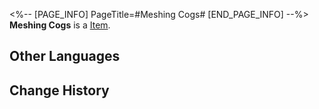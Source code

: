 <%-- [PAGE_INFO]
PageTitle=#Meshing Cogs#
[END_PAGE_INFO] --%>
{{Item Infobox
|id          = 20012
|image       = Item Meshing Cogs.png
|type        = 
|invCategory = Light Cone
|rarity      = 3
|effect      = Light Cone for the Path of {{Color|h|Harmony}}. The Light Cone ability is only effective for characters of this Path.
|description = A drop of strength condensed from time itself. All the seemingly insignificant moments come together to form the magnificent choir of fate. 
}}
{{Description|''"Harmony is achieved when everyone does their bit amidst the clunking of machines."''}}
'''Meshing Cogs''' is a [[Item]].

==Other Languages==
{{Other Languages
|en   = Meshing Cogs
|zhs  = 轮契
|zht  = 輪契
|ja   = {{Rubi|輪契|りんけい}}
|ko   = 맞물린 톱니
|es   = Rueda mecánica
|fr   = Roues d'engrenage
|ru   = Сцепленные шестерни
|th   = Meshing Cogs
|vi   = Luân Hồi
|de   = Einklang der Zahnräder
|id   = Meshing Cogs
|pt   = Rede de Engrenagens
}}

==Change History==
{{Change History|1.0}}